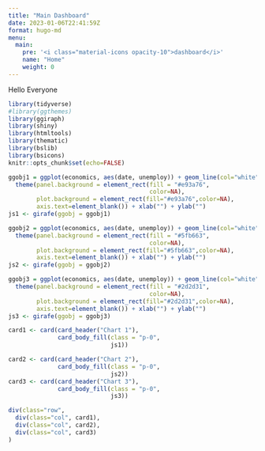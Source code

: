 ```yaml
---
title: "Main Dashboard"
date: 2023-01-06T22:41:59Z
format: hugo-md
menu:
  main:
    pre: '<i class="material-icons opacity-10">dashboard</i>'
    name: "Home"
    weight: 0
---
```


Hello Everyone

```r
library(tidyverse)
#library(ggthemes)
library(ggiraph)
library(shiny)
library(htmltools)
library(thematic)
library(bslib)
library(bsicons)
knitr::opts_chunk$set(echo=FALSE)
```


```r
ggobj1 = ggplot(economics, aes(date, unemploy)) + geom_line(col="white") + geom_point(col="white") +
  theme(panel.background = element_rect(fill = "#e93a76",
                                        color=NA),
        plot.background = element_rect(fill="#e93a76",color=NA),
        axis.text=element_blank()) + xlab("") + ylab("")
js1 <- girafe(ggobj = ggobj1)

```



```r
ggobj2 = ggplot(economics, aes(date, unemploy)) + geom_line(col="white") + geom_point(col="white") +
  theme(panel.background = element_rect(fill = "#5fb663",
                                        color=NA),
        plot.background = element_rect(fill="#5fb663",color=NA),
        axis.text=element_blank()) + xlab("") + ylab("")
js2 <- girafe(ggobj = ggobj2)
```


```r
ggobj3 = ggplot(economics, aes(date, unemploy)) + geom_line(col="white") + geom_point(col="white") +
  theme(panel.background = element_rect(fill = "#2d2d31",
                                        color=NA),
        plot.background = element_rect(fill="#2d2d31",color=NA),
        axis.text=element_blank()) + xlab("") + ylab("")
js3 <- girafe(ggobj = ggobj3)
```



```r
card1 <- card(card_header("Chart 1"),
              card_body_fill(class = "p-0",
                             js1))

card2 <- card(card_header("Chart 2"),
              card_body_fill(class = "p-0",
                             js2))
card3 <- card(card_header("Chart 3"),
              card_body_fill(class = "p-0",
                             js3))

div(class="row",
  div(class="col", card1),
  div(class="col", card2),
  div(class="col", card3)
)

```
